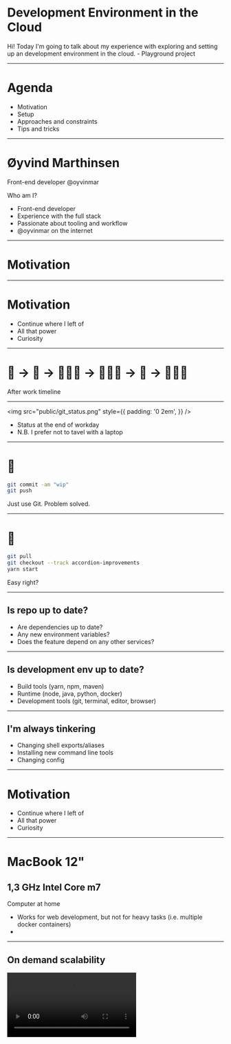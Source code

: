 


<Head>
  <title>Developing in the cloud</title>
</Head>

<!--- Intro -->

# Development Environment in the Cloud

<Notes>
Hi! Today I'm going to talk about my experience with exploring and setting up an development environment in the cloud.
- Playground project

</Notes>

---

# Agenda

- Motivation
- Setup
- Approaches and constraints
- Tips and tricks

---

# Øyvind Marthinsen

Front-end developer
@oyvinmar

<Notes>

Who am I?

- Front-end developer
- Experience with the full stack
- Passionate about tooling and workflow
- @oyvinmar on the internet

</Notes>

<!--- Motivation -->

---

# Motivation

---

# Motivation

<ul>
  <Highlight item={0}>
    <li>Continue where I left of</li>
    <li>All that power</li>
    <li>Curiosity</li>
  </Highlight>
</ul>

---

<h1><Flip>🏃</Flip> → <Flip>🚋</Flip> → 🧸👶🏻 → 👨🏻‍🍳 → 🛌 → 👨🏻‍💻</h1>

<Notes> After work timeline </Notes>

---

<img
  src="public/git_status.png"
  style={{
    padding: '0 2em',
  }}
/>

<Notes>

- Status at the end of workday
- N.B. I prefer not to tavel with a laptop

</Notes>

---

##

# :office:

```bash
git commit -am "wip"
git push
```

<Notes>

Just use Git. Problem solved.

</Notes>

---

# :house_with_garden:

```bash
git pull
git checkout --track accordion-improvements
yarn start
```

<Notes>

Easy right?

</Notes>

---

## Is repo up to date?

- Are dependencies up to date?
- Any new environment variables?
- Does the feature depend on any other services?

---

## Is development env up to date?

- Build tools (yarn, npm, maven)
- Runtime (node, java, python, docker)
- Development tools (git, terminal, editor, browser)

---

## I'm always tinkering

- Changing shell exports/aliases
- Installing new command line tools
- Changing config

---

# Motivation

<ul>
  <Highlight item={1}>
    <li>Continue where I left of</li>
    <li>All that power</li>
    <li>Curiosity</li>
  </Highlight>
</ul>

---

# MacBook 12"

## 1,3 GHz Intel Core m7

<Notes>

Computer at home

- Works for web development, but not for heavy tasks (i.e. multiple docker containers)
-

</Notes>

---

## On demand scalability

<video src="public/scalability.mp4" autoPlay loop />

---

# Motivation

<ul>
  <Highlight item={2}>
    <li>Continue where I left of</li>
    <li>All that power</li>
    <li>Curiosity</li>
  </Highlight>
</ul>

---

- Facebook/Google/Microsoft have internal solutions
- Sandbox your development environment
- Great for onboarding?
- Develop on an tablet (i.e. iPad)

<Notes>

- Facebook/Google/Microsoft have internal solutions.
- Automating project development setup
- Good bye MacBook

</Notes>

---

<!--- Setup -->

# Cloud setup

- Cloud
- Client

---

<img src="public/DO_Logo_Horizontal_Blue.png" />

<Appear>

- Cheap and predictable pricing
- Simple interface
- Already had an account

</Appear>

---

## Server setup

- Ubuntu
- Development tools (git, Node.js, etc)
- SSH login
- NGINX
- Let's Encrypt

<Notes>

- Pretty strait forward.
- Ubuntu with firewall enabled.
- An alternative to NGINX is SSH port forwarding.

</Notes>

---

# Editing code

<video src="public/coding.mp4" autoPlay loop />

---

## Approaches

- SSH
- rsync + watchman
- Nuclide
- VSCode remote-development extension

---

## Keep it simple, stupid (KISS)

Use ssh and run vim or emacs on the server

---

<video src="/public/nope.mp4" autoPlay loop />

<Notes>

- I prefer VSCode

</Notes>

---

## rsync + watchman

<Split>

<img
  src="public/rsync_logo.png"
  style={{
    maxWidth: '250px',
  }}
/>

<img
  src="public/watchman_logo.png"
  style={{
    maxWidth: '250px',
  }}
/>

<GothamHeading
  style={{
    marginTop: 0,
  }}
>
  Watchman
</GothamHeading>

</Split>

<Notes>

- Use watchman to watch for local file changes and use rsync to send them to the server

</Notes>

---

## All tooling must run locally

<Appear>
  <video src="public/throw_paper.mp4" autoPlay loop />
</Appear>

<Notes>

- For example linting, type checking, compiling etc
- Issues with git

</Notes>

---

<GothamHeading
  variant="h1"
  style={{
    display: 'flex',
    alignItems: 'center',
  }}
>
  <img src="/public/nuclide_logo.png" style={{ height: '80px' }} />
  <span style={{ marginLeft: '12px' }}>Nuclide</span>
</GothamHeading>

- The Facebook "IDE"
- Atom with a bunch of plugins
- Built in remote development support

---

# Language Server Protocol (LSP)

<Notes>

- Standardized protocol for how an editor and a language server communicate. The server provides advanced language information.

</Notes>

---

<Invert>

<img src="public/language-server-sequence.png" />

</Invert>

<Notes>

- Example of how communication flows.
- Server enables features such as autocomplete, goto definition, or documentation on hover.

</Notes>

---

## Digging into Nuclide source

<video src="public/digging.mp4" autoPlay loop />

<Notes>

How complex is this stuff?

</Notes>

---

## Nuclide VSCode extension

Adds remote development capabilities to vscode

<Notes>

- Communicates with a fork of the nuclide server

</Notes>

---

## Nuclide VSCode extension

- Secure bidirectional channel
- File operations
- CVS integration (Mercurial)
- LSP integration

<Notes>

- Written in javascript

</Notes>

---

## I can hack this

<video src="public/hacking.mp4" autoPlay loop />

---

## Nuclide VSCode extension

- Secure bidirectional channel ✅
- File operations ✅
- CVS integration ⏸
- LSP integration 🏗

---

<img src="/public/introducing_remote.png" style={{ maxWidth: '80%' }} />

---

## Visual Studio Code Remote - SSH

> Open a remote folder on any remote machine, virtual machine, or container with a running SSH server.

---

# Can use all VSCode features

- UI Extensions run locally (snippets, keymaps, etc)
- Workspace extensions remotely (completions, linter, formatter)
- Debugging on the SSH host
- Forward port from host
